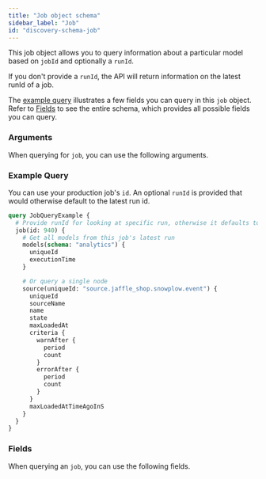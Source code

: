 ```yaml
---
title: "Job object schema"
sidebar_label: "Job"
id: "discovery-schema-job"
---
```



This job object allows you to query information about a particular model based on `jobId` and optionally a `runId`.

If you don't provide a `runId`, the API will return information on the latest runId of a job.

The [example query](#example-query) illustrates a few fields you can query in this `job` object. Refer to [Fields](#fields) to see the entire schema, which provides all possible fields you can query.

### Arguments

When querying for `job`, you can use the following arguments.

<QueryArgsTable queryName="job" />


### Example Query

You can use your production job's `id`. An optional `runId` is provided that would otherwise default to the latest run id.

```graphql
query JobQueryExample {
  # Provide runId for looking at specific run, otherwise it defaults to latest run
  job(id: 940) {
    # Get all models from this job's latest run
    models(schema: "analytics") {
      uniqueId
      executionTime
    }

    # Or query a single node
    source(uniqueId: "source.jaffle_shop.snowplow.event") {
      uniqueId
      sourceName
      name
      state
      maxLoadedAt
      criteria {
        warnAfter {
          period
          count
        }
        errorAfter {
          period
          count
        }
      }
      maxLoadedAtTimeAgoInS
    }
  }
}
```

### Fields
When querying an `job`, you can use the following fields.

<SchemaTable nodeName="JobNode" />
